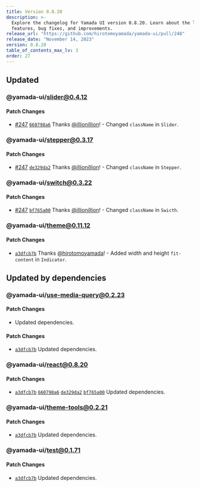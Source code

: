 ```yaml
---
title: Version 0.8.20
description: >-
  Explore the changelog for Yamada UI version 0.8.20. Learn about the latest
  features, bug fixes, and improvements.
release_url: "https://github.com/hirotomoyamada/yamada-ui/pull/248"
release_date: "November 14, 2023"
version: 0.8.20
table_of_contents_max_lv: 3
order: 27
---
```


## Updated

### @yamada-ui/slider@0.4.12

#### Patch Changes

- [#247](https://github.com/hirotomoyamada/yamada-ui/pull/247) [`660798a6`](https://github.com/hirotomoyamada/yamada-ui/commit/660798a63fcbb0fe86a2c218ae5a3175e5e0b5ec) Thanks [@illionillion](https://github.com/illionillion)! - Changed `className` in `Slider`.

### @yamada-ui/stepper@0.3.17

#### Patch Changes

- [#247](https://github.com/hirotomoyamada/yamada-ui/pull/247) [`de329da2`](https://github.com/hirotomoyamada/yamada-ui/commit/de329da27afa52fe5b03c79b7f506dcb99c4279b) Thanks [@illionillion](https://github.com/illionillion)! - Changed `className` in `Stepper`.

### @yamada-ui/switch@0.3.22

#### Patch Changes

- [#247](https://github.com/hirotomoyamada/yamada-ui/pull/247) [`bf765a00`](https://github.com/hirotomoyamada/yamada-ui/commit/bf765a00f234f89c4f08f312e942d9a781a6b6b7) Thanks [@illionillion](https://github.com/illionillion)! - Changed `className` in `Swicth`.

### @yamada-ui/theme@0.11.12

#### Patch Changes

- [`a3dfcb7b`](https://github.com/hirotomoyamada/yamada-ui/commit/a3dfcb7befa31608a00e7928ee51e219810d23bd) Thanks [@hirotomoyamada](https://github.com/hirotomoyamada)! - Added width and height `fit-content` in `Indicator`.

## Updated by dependencies

### @yamada-ui/use-media-query@0.2.23

#### Patch Changes

- Updated dependencies.

#### Patch Changes

- [`a3dfcb7b`](https://github.com/hirotomoyamada/yamada-ui/commit/a3dfcb7befa31608a00e7928ee51e219810d23bd) Updated dependencies.

### @yamada-ui/react@0.8.20

#### Patch Changes

- [`a3dfcb7b`](https://github.com/hirotomoyamada/yamada-ui/commit/a3dfcb7befa31608a00e7928ee51e219810d23bd) [`660798a6`](https://github.com/hirotomoyamada/yamada-ui/commit/660798a63fcbb0fe86a2c218ae5a3175e5e0b5ec) [`de329da2`](https://github.com/hirotomoyamada/yamada-ui/commit/de329da27afa52fe5b03c79b7f506dcb99c4279b) [`bf765a00`](https://github.com/hirotomoyamada/yamada-ui/commit/bf765a00f234f89c4f08f312e942d9a781a6b6b7) Updated dependencies.

### @yamada-ui/theme-tools@0.2.21

#### Patch Changes

- [`a3dfcb7b`](https://github.com/hirotomoyamada/yamada-ui/commit/a3dfcb7befa31608a00e7928ee51e219810d23bd) Updated dependencies.

### @yamada-ui/test@0.1.71

#### Patch Changes

- [`a3dfcb7b`](https://github.com/hirotomoyamada/yamada-ui/commit/a3dfcb7befa31608a00e7928ee51e219810d23bd) Updated dependencies.
